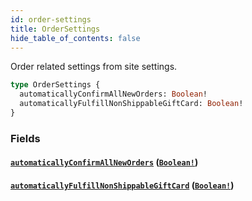 ```yaml
---
id: order-settings
title: OrderSettings
hide_table_of_contents: false
---
```


Order related settings from site settings.

```graphql
type OrderSettings {
  automaticallyConfirmAllNewOrders: Boolean!
  automaticallyFulfillNonShippableGiftCard: Boolean!
}
```

### Fields

#### [`automaticallyConfirmAllNewOrders`](#) ([`Boolean!`](../../../developer/api-reference/scalars/boolean))

#### [`automaticallyFulfillNonShippableGiftCard`](#) ([`Boolean!`](../../../developer/api-reference/scalars/boolean))
